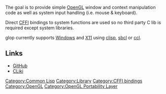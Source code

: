 The goal is to provide simple [[Opengl|OpenGL]] window and context manipulation code as well as system input handling (i.e. mouse & keyboard).

Direct [[CFFI]] bindings to system functions are used so no third party C lib is required except system libraries.

glop currently supports [[Windows]] and [[X11]] using [[clisp]], [[sbcl]] or [[ccl]].

== Links ==

* [http://github.com/patzy/glop GitHub]
* [http://www.cliki.net/glop CLiki]

[[Category:Common Lisp]]
[[Category:Library]]
[[Category:CFFI bindings]]
[[Category:OpenGL]]
[[Category:OpenGL Portability Layer]]